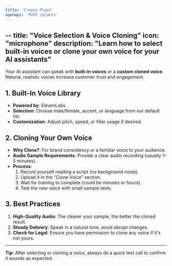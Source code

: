 ```yaml
---
title: 'Create Plant'
openapi: 'POST /plants'
---
```

--
title: "Voice Selection & Voice Cloning"
icon: "microphone"
description: "Learn how to select built-in voices or clone your own voice for your AI assistants"
---

Your AI assistant can speak with **built-in voices** or a **custom cloned voice**. Natural, realistic voices increase customer trust and engagement.

## 1. Built-In Voice Library

- **Powered by**: ElevenLabs.
- **Selection**: Choose male/female, accent, or language from our default list.
- **Customization**: Adjust pitch, speed, or filler usage if desired.

## 2. Cloning Your Own Voice

- **Why Clone?**: For brand consistency or a familiar voice to your audience.
- **Audio Sample Requirements**: Provide a clear audio recording (usually 1–5 minutes).
- **Process**:
  1. Record yourself reading a script (no background noise).
  2. Upload it in the "Clone Voice" section.
  3. Wait for training to complete (could be minutes or hours).
  4. Test the new voice with small sample texts.

## 3. Best Practices

1. **High-Quality Audio**: The clearer your sample, the better the cloned result.
2. **Steady Delivery**: Speak in a natural tone, avoid abrupt changes.
3. **Check for Legal**: Ensure you have permission to clone any voice if it's not yours.

---

**Tip:** After selecting or cloning a voice, always do a quick test call to confirm it sounds as expected.